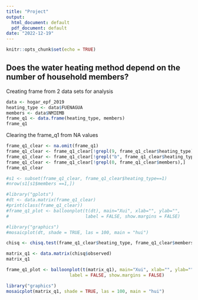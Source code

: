 ```yaml
---
title: "Project"
output:
  html_document: default
  pdf_document: default
date: "2022-12-19"
---
```


```r
knitr::opts_chunk$set(echo = TRUE)
```

## Does the water heating method depend on the number of household members?

Creating frame from 2 data sets for analysis

```r
data <- hogar_epf_2019
heating_type <- data$FUENAGUA
members <- data$NMIEMB
frame_q1 <- data.frame(heating_type, members)
frame_q1
```

Clearing the frame_q1 from NA values

```r
frame_q1_clear <- na.omit(frame_q1)
frame_q1_clear <- frame_q1_clear[!grepl(9, frame_q1_clear$heating_type),]
frame_q1_clear <- frame_q1_clear[!grepl("b", frame_q1_clear$heating_type),]
frame_q1_clear <- frame_q1_clear[!grepl(0, frame_q1_clear$members),]
frame_q1_clear

#s1 <- subset(frame_q1_clear, frame_q1_clear$heating_type==1)
#nrow(s1[s1$members ==1,])
```

```r
#library("gplots")
#dt <- data.matrix(frame_q1_clear)
#print(class(frame_q1_clear))
#frame_q1_plot <- balloonplot(t(dt), main="Xui", xlab="", ylab="",
#                             label = FALSE, show.margins = FALSE)
```

```r
#library("graphics")
#mosaicplot(dt, shade = TRUE, las = 100, main = "hui")
```

```r
chisq <- chisq.test(frame_q1_clear$heating_type, frame_q1_clear$members)

```

```r
matrix_q1 <- data.matrix(chisq$observed)
matrix_q1
```

```r
frame_q1_plot <- balloonplot(t(matrix_q1), main="Xui", xlab="", ylab="",
                        label = FALSE, show.margins = FALSE)

```

```r
library("graphics")
mosaicplot(matrix_q1, shade = TRUE, las = 100, main = "hui")
```
